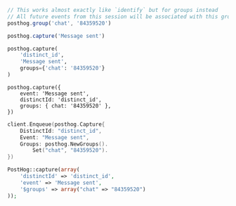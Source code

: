 <MultiLanguage>

```js
// This works almost exactly like `identify` but for groups instead
// All future events from this session will be associated with this group
posthog.group('chat', '84359520')

posthog.capture('Message sent')
```

```python
posthog.capture(
    'distinct_id',
    'Message sent',
    groups={'chat': '84359520'}
)
```

```node
posthog.capture({
    event: 'Message sent',
    distinctId: 'distinct_id',
    groups: { chat: '84359520' },
})
```

```go
client.Enqueue(posthog.Capture{
    DistinctId: "distinct_id",
    Event: "Message sent",
    Groups: posthog.NewGroups().
        Set("chat", "84359520").
})
```

```php
PostHog::capture(array(
    'distinctId' => 'distinct_id',
    'event' => 'Message sent',
    '$groups' => array("chat" => "84359520")
));
```

</MultiLanguage>
